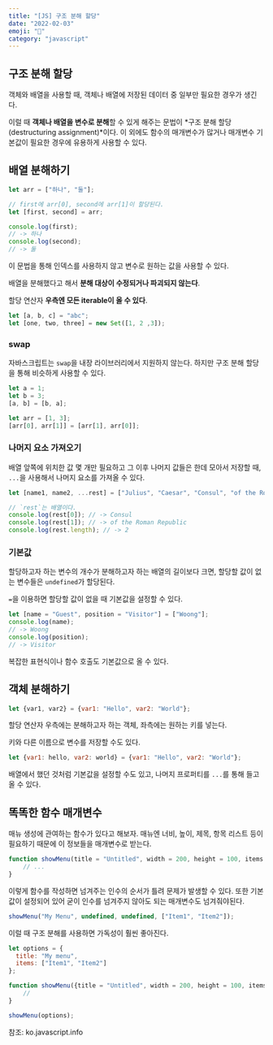 ```yaml
---
title: "[JS] 구조 분해 할당" 
date: "2022-02-03"
emoji: "🧱"
category: "javascript"
---
```

## 구조 분해 할당
객체와 배열을 사용할 때, 객체나 배열에 저장된 데이터 중 일부만 필요한 경우가 생긴다.

이럴 때 **객체나 배열을 변수로 분해**할 수 있게 해주는 문법이 *구조 분해 할당(destructuring assignment)*이다.
이 외에도 함수의 매개변수가 많거나 매개변수 기본값이 필요한 경우에 유용하게 사용할 수 있다.

## 배열 분해하기
```js
let arr = ["하나", "둘"];

// first에 arr[0], second에 arr[1]이 할당된다.
let [first, second] = arr;

console.log(first);
// -> 하나
console.log(second);
// -> 둘
```
이 문법을 통해 인덱스를 사용하지 않고 변수로 원하는 값을 사용할 수 있다. 

배열을 분해했다고 해서 **분해 대상이 수정되거나 파괴되지 않는다**.

할당 연산자 **우측엔 모든 iterable이 올 수 있다**.
```js
let [a, b, c] = "abc";
let [one, two, three] = new Set([1, 2 ,3]);
```

### swap
자바스크립트는 `swap`을 내장 라이브러리에서 지원하지 않는다. 하지만 구조 분해 할당을 통해 비슷하게 사용할 수 있다.
```js
let a = 1;
let b = 3;
[a, b] = [b, a];

let arr = [1, 3];
[arr[0], arr[1]] = [arr[1], arr[0]];
```

### 나머지 요소 가져오기
배열 앞쪽에 위치한 값 몇 개만 필요하고 그 이후 나머지 값들은 한데 모아서 저장할 때, `...`을 사용해서 나머지 요소를 가져올 수 있다.
```js
let [name1, name2, ...rest] = ["Julius", "Caesar", "Consul", "of the Roman Republic"];

// `rest`는 배열이다.
console.log(rest[0]); // -> Consul
console.log(rest[1]); // -> of the Roman Republic
console.log(rest.length); // -> 2
```

### 기본값
할당하고자 하는 변수의 개수가 분해하고자 하는 배열의 길이보다 크면, 할당할 값이 없는 변수들은 `undefined`가 할당된다.

`=`을 이용하면 할당할 값이 없을 때 기본값을 설정할 수 있다.
```js
let [name = "Guest", position = "Visitor"] = ["Woong"];
console.log(name);
// -> Woong
console.log(position);
// -> Visitor
```
복잡한 표현식이나 함수 호출도 기본값으로 올 수 있다.

## 객체 분해하기
```js
let {var1, var2} = {var1: "Hello", var2: "World"};
```
할당 연산자 우측에는 분해하고자 하는 객체, 좌측에는 원하는 키를 넣는다.

키와 다른 이름으로 변수를 저장할 수도 있다.
```js
let {var1: hello, var2: world} = {var1: "Hello", var2: "World"};
```

배열에서 했던 것처럼 기본값을 설정할 수도 있고, 나머지 프로퍼티를 `...`를 통해 들고올 수 있다.

## 똑똑한 함수 매개변수
매뉴 생성에 관여하는 함수가 있다고 해보자. 매뉴엔 너비, 높이, 제목, 항목 리스트 등이 필요하기 때문에 이 정보들을 매개변수로 받는다.
```js
function showMenu(title = "Untitled", width = 200, height = 100, items = []) {
    // ...
}
```
이렇게 함수를 작성하면 넘겨주는 인수의 순서가 틀려 문제가 발생할 수 있다.
또한 기본값이 설정되어 있어 굳이 인수를 넘겨주지 않아도 되는 매개변수도 넘겨줘야된다.

```js
showMenu("My Menu", undefined, undefined, ["Item1", "Item2"]);
```
이럴 때 구조 분해를 사용하면 가독성이 훨씬 좋아진다.

```js
let options = {
  title: "My menu",
  items: ["Item1", "Item2"]
};

function showMenu({title = "Untitled", width = 200, height = 100, items = []}) {
    //
}

showMenu(options);
```

참조: ko.javascript.info